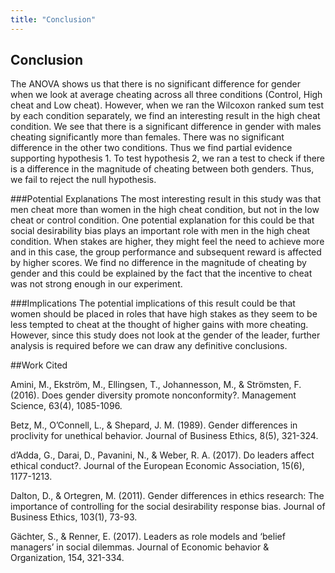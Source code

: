 ---
title: "Conclusion"
---


## Conclusion
The ANOVA shows us that there is no significant difference for gender when we look at average cheating across all three conditions (Control, High cheat and Low cheat). However, when we ran the Wilcoxon ranked sum test by each condition separately, we find an interesting result in the high cheat condition. We see that there is a significant difference in gender with males cheating significantly more than females. There was no significant difference in the other two conditions. Thus we find partial evidence supporting hypothesis 1. 
To test hypothesis 2, we ran a test to check if there is a difference in the magnitude of cheating between both genders. Thus, we fail to reject the null hypothesis.

###Potential Explanations 
The most interesting result in this study was that men cheat more than women in the high cheat condition, but not in the low cheat or control condition. One potential explanation for this could be that social desirability bias plays an important role with men in the high cheat condition. When stakes are higher, they might feel the need to achieve more and in this case, the group performance and subsequent reward is affected by higher scores. 
We find no difference in the magnitude of cheating by gender and this could be explained by the fact that the incentive to cheat was not strong enough in our experiment.

###Implications
The potential implications of this result could be that women should be placed in roles that have high stakes as they seem to be less tempted to cheat at the thought of higher gains with more cheating. However, since this study does not look at the gender of the leader, further analysis is required before we can draw any definitive conclusions.


##Work Cited

Amini, M., Ekström, M., Ellingsen, T., Johannesson, M., & Strömsten, F. (2016). Does gender diversity promote nonconformity?. Management Science, 63(4), 1085-1096.

Betz, M., O'Connell, L., & Shepard, J. M. (1989). Gender differences in proclivity for unethical behavior. Journal of Business Ethics, 8(5), 321-324.

d’Adda, G., Darai, D., Pavanini, N., & Weber, R. A. (2017). Do leaders affect ethical conduct?. Journal of the European Economic Association, 15(6), 1177-1213.

Dalton, D., & Ortegren, M. (2011). Gender differences in ethics research: The importance of controlling for the social desirability response bias. Journal of Business Ethics, 103(1), 73-93.

Gächter, S., & Renner, E. (2017). Leaders as role models and ‘belief managers’ in social dilemmas. Journal of Economic behavior & Organization, 154, 321-334.






